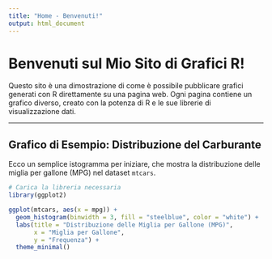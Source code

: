```yaml
---
title: "Home - Benvenuti!"
output: html_document
---
```


# Benvenuti sul Mio Sito di Grafici R!

Questo sito è una dimostrazione di come è possibile pubblicare grafici generati con R direttamente su una pagina web. Ogni pagina contiene un grafico diverso, creato con la potenza di R e le sue librerie di visualizzazione dati.

---

## Grafico di Esempio: Distribuzione del Carburante

Ecco un semplice istogramma per iniziare, che mostra la distribuzione delle miglia per gallone (MPG) nel dataset `mtcars`.

```r
# Carica la libreria necessaria
library(ggplot2)

ggplot(mtcars, aes(x = mpg)) +
  geom_histogram(binwidth = 3, fill = "steelblue", color = "white") +
  labs(title = "Distribuzione delle Miglia per Gallone (MPG)",
       x = "Miglia per Gallone",
       y = "Frequenza") +
  theme_minimal()
```